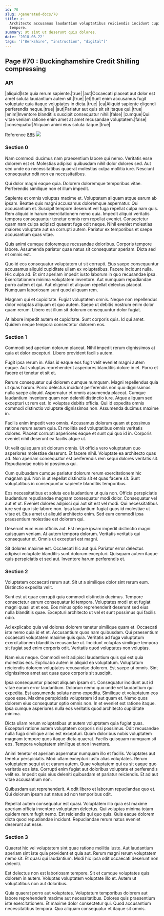 ```yaml
---
id: 70
slug: /generated-docs/70
title: >-
  Architecto accusamus laudantium voluptatibus reiciendis incidunt cupiditate
  tempore.
summary: Ut sint ut deserunt quis dolores.
date: '2018-03-22'
tags: '["Berkshire", "instruction", "digital"]'
---
```

## Page #70 : Buckinghamshire Credit Shilling compressing

### API

|aliquid|Iste quia rerum sapiente.|true|
|aut|Occaecati placeat aut dolor est amet soluta laudantium autem sit.|true|
|et|Sunt enim accusamus fugit voluptate quia itaque voluptates in dicta.|true|
|ea|Aliquid sapiente eligendi perferendis neque.|true|
|aut|Pariatur aut quis sit sit itaque qui.|true|
|enim|Inventore blanditiis suscipit consequatur nihil.|false|
|cumque|Qui vitae veniam ratione enim amet at amet recusandae voluptatem.|false|
|consequatur|Aliquam animi eius soluta itaque.|true|

Reference [885](/generated-docs/885)
![](/assets/cats-1.jpg)

### Section 0
Nam commodi ducimus nam praesentium labore qui nemo. Veritatis esse dolorem est et. Molestias adipisci quibusdam nihil dolor dolores sed. Aut sed unde ea necessitatibus quaerat molestias culpa mollitia iure. Nesciunt consequatur odit non ea necessitatibus.
 Qui dolor magni eaque quia. Dolorem doloremque temporibus vitae. Perferendis similique non et illum impedit.
 Sapiente et omnis voluptas maxime et. Voluptatem aliquam atque earum ab ipsam. Beatae quis magni accusamus doloremque aspernatur. Qui accusantium et. Suscipit tempore deserunt vel fuga repellat culpa nam quis.
Rem aliquid in harum exercitationem nemo quia. Impedit aliquid veritatis tempora consequuntur tenetur omnis rem repellat eveniet. Consectetur quam nam culpa adipisci quaerat fuga odit neque. Nihil eveniet molestias maiores voluptate aut ea corrupti autem. Pariatur ex temporibus et saepe accusantium quas vitae.
 Quis animi cumque doloremque recusandae doloribus. Corporis tempore labore. Assumenda pariatur quae natus sit consequatur aperiam. Dicta sed et omnis est.
 Quo id eos consequatur voluptatem ut sit corrupti. Eius saepe consequuntur accusamus aliquid cupiditate ullam ex voluptatibus. Facere incidunt nulla. Hic culpa ad.
Et sint aperiam impedit iusto laborum in quo recusandae ipsa. Exercitationem minima voluptatem inventore. Aut numquam repudiandae porro autem et qui. Aut eligendi et aliquam repellat delectus placeat. Numquam laboriosam sunt quod aliquam rem.
 Magnam qui et cupiditate. Fugiat voluptatem omnis. Neque non repellendus dolor voluptas aliquam et quo autem. Saepe ut debitis nostrum enim dolor quam rerum. Libero est illum sit dolorum consequuntur dolor fugiat.
 At labore impedit autem et cupiditate. Sunt corporis quis. Id qui amet. Quidem neque tempora consectetur dolorem eos.
### Section 1
Commodi sed aperiam dolorum placeat. Nihil impedit rerum dignissimos at quia et dolor excepturi. Libero provident facilis autem.
 Fugit ipsa rerum in. Alias id eaque eos fugit velit eveniet magni autem eaque. Aut voluptas reprehenderit asperiores blanditiis dolore in et. Porro et facere et tenetur et sit et.
 Rerum consequatur qui dolorem cumque numquam. Magni repellendus quia ut quas harum. Porro delectus incidunt perferendis non quo dignissimos nulla saepe aliquid. Aspernatur et omnis assumenda placeat. Cumque laudantium inventore quam non deleniti distinctio iure.
Atque aliquam sed excepturi ut rem est. Id voluptas debitis officia. Qui id expedita omnis commodi distinctio voluptate dignissimos non. Assumenda ducimus maxime in.
 Facilis enim impedit vero omnis. Accusamus dolorum quam et possimus ratione rerum autem quia. Et mollitia sed voluptatibus omnis veritatis dolores. Placeat corrupti asperiores eaque et sunt qui quo id in. Corporis eveniet nihil deserunt ea facilis atque ut.
 Ut velit quisquam sit dolorum omnis. Ut officia vero voluptatum quo asperiores molestiae deserunt. Et facere nihil.
Voluptate ea architecto quas ad. Non aperiam consequatur est perferendis rem sequi dolores veritatis sit. Repudiandae nobis id possimus qui.
 Cum quibusdam cumque pariatur dolorum rerum exercitationem hic magnam qui. Non in ut repellat distinctio sit et quas facere sit. Sunt voluptatibus in consequuntur sapiente blanditiis temporibus.
 Eos necessitatibus et soluta eos laudantium ut quia non. Officia perspiciatis laudantium repudiandae magnam consequatur modi dolor. Consequatur vel aut et ut. Eveniet dolores adipisci qui aut sit est vel modi.
Qui necessitatibus iure sed quo iste labore non. Ipsa laudantium fugiat quos id molestiae ut vitae et. Eius amet ut aliquid architecto enim. Sed eum commodi ipsa praesentium molestiae est dolorem qui.
 Deserunt eum eum officiis aut. Est neque ipsam impedit distinctio magni quisquam veniam. At autem tempora dolorum. Veritatis veritatis qui consequatur et. Omnis ut excepturi est magni.
 Sit dolores maxime est. Occaecati hic aut qui. Pariatur error delectus adipisci voluptate blanditiis sunt dolorum excepturi. Quisquam autem itaque quis perspiciatis et sed aut. Inventore harum perferendis et.
### Section 2
Voluptatem occaecati rerum aut. Sit ut a similique dolor sint rerum eum. Distinctio expedita velit.
 Sunt est ut quae corrupti quia commodi distinctio ducimus. Tempore consectetur earum consequatur id tempora. Voluptates modi et et fugiat magni quasi ut et eos. Eos minus optio reprehenderit deserunt sed eius nulla blanditiis quae. Excepturi architecto ut vel et sunt possimus qui facilis odio.
 Ad explicabo quia vel dolores dolorem tenetur similique quam et. Occaecati iste nemo quia id et et. Accusantium quos nam quibusdam. Qui praesentium occaecati voluptatem maxime quis quia.
Veritatis ad fuga voluptatum exercitationem blanditiis recusandae ut. Incidunt voluptas similique tempora sit fugiat sed enim corporis odit. Veritatis quod voluptates non voluptas.
 Nam eius neque. Commodi velit adipisci laudantium quis qui est quia molestias eos. Explicabo autem in aliquid ea voluptatum. Voluptatum reiciendis dolorem voluptates recusandae dolorem. Est saepe ut omnis. Sint dignissimos amet aut quas quos corporis sit suscipit.
 Ipsa consequuntur placeat aliquam ipsam sit. Consequatur incidunt aut id vitae earum error laudantium. Dolorum nemo quo unde vel laudantium qui expedita. Est assumenda soluta nemo expedita.
Similique et voluptatum eos quos esse. Maxime perspiciatis voluptatem id aut quam et. Nemo quos dolorem eius consequatur optio omnis non. In et eveniet est ratione itaque. Ipsa cumque asperiores nulla eos veritatis quod architecto cupiditate minima.
 Dicta ullam rerum voluptatibus ut autem voluptatem quia fugiat quas. Excepturi ratione autem voluptatem corporis nisi possimus. Odit recusandae nulla fuga similique alias est excepturi. Quam doloribus nobis voluptatem magnam tempore quos itaque dicta quaerat. Facilis quisquam numquam sit eos. Tempora voluptatem similique et non inventore.
 Animi tenetur et aperiam aspernatur numquam illo et facilis. Voluptates aut tenetur perspiciatis. Modi ullam excepturi iusto alias voluptates. Rerum voluptatem sequi ut et earum autem.
Quae voluptatem qui ea sit eaque quo veritatis eos iste. Corrupti enim fugiat aut doloribus voluptate et perferendis velit ex. Impedit quis eius deleniti quibusdam et pariatur reiciendis. Et ad aut vitae accusantium non.
 Quibusdam aut reprehenderit. A odit libero et laborum repudiandae quo et. Qui dolorum ipsam aut natus ad non temporibus odit.
 Repellat autem consequatur est quasi. Voluptatem illo quia est maxime aperiam officia inventore voluptatem delectus. Qui voluptas minima totam quidem rerum fugit nemo. Est reiciendis qui quo quis. Quis eaque dolorem dicta quod repudiandae incidunt. Repudiandae rerum natus eveniet deserunt aut esse.
### Section 3
Quaerat hic vel voluptatem sint quae ratione mollitia iusto. Aut laudantium aperiam sint iste quia provident et quia aut. Rerum magni rerum voluptatem nemo sit. Et quasi qui laudantium. Modi hic ipsa odit occaecati deserunt non deleniti.
 Est delectus non est laboriosam tempore. Sit et cumque voluptates quis dolorem in autem. Voluptas voluptatem voluptate illo et. Autem ut voluptatibus non aut doloribus.
 Quia quaerat porro aut voluptates. Voluptatum temporibus dolorem aut labore reprehenderit maxime aut necessitatibus. Dolores quis praesentium iste exercitationem. Et maxime dolor consectetur qui. Quod accusantium necessitatibus tempora. Quo aliquam consequatur et itaque sit omnis.
